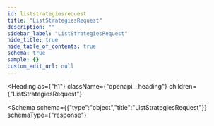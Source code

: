```yaml
---
id: liststrategiesrequest
title: "ListStrategiesRequest"
description: ""
sidebar_label: "ListStrategiesRequest"
hide_title: true
hide_table_of_contents: true
schema: true
sample: {}
custom_edit_url: null
---
```



<Heading
  as={"h1"}
  className={"openapi__heading"}
  children={"ListStrategiesRequest"}
>
</Heading>





<Schema
  schema={{"type":"object","title":"ListStrategiesRequest"}}
  schemaType={"response"}
>
  
</Schema>
            